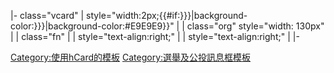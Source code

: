 <includeonly><!-- Election candidates and results template
     See Template_talk:Election box for details of how to use this template
     -->
|- class="vcard"
| style="width:2px;{{#if:{{{color|{{{colour|}}}}}}|background-color:{{{color|{{{colour}}}}}}|background-color:#E9E9E9}}" |
| class="org" style="width: 130px" | {{{party}}}
| class="fn" | {{{candidate}}}
| style="text-align:right;" | {{formatnum:{{replace|{{{votes|}}}|,|}}}}
| style="text-align:right;" | {{{percentage}}}
|-</includeonly><noinclude>{{documentation}}
[[Category:使用hCard的模板]]
[[Category:選舉及公投訊息框模板]]
</noinclude>